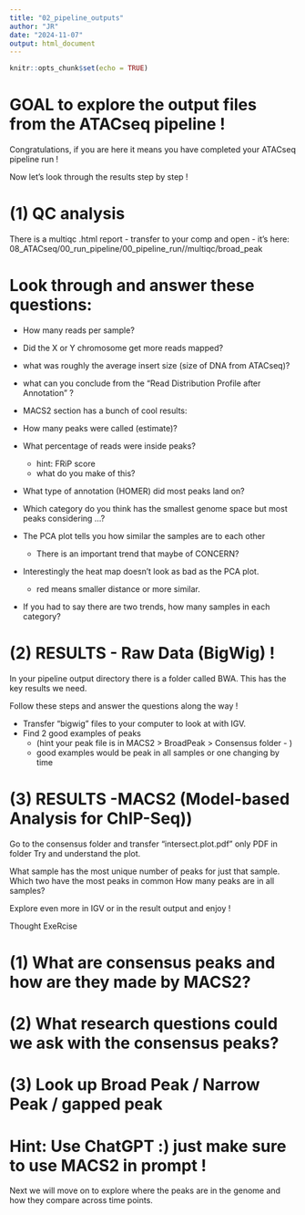 ```yaml
---
title: "02_pipeline_outputs"
author: "JR"
date: "2024-11-07"
output: html_document
---
```


```r
knitr::opts_chunk$set(echo = TRUE)
```

# GOAL to explore the output files from the ATACseq pipeline !
Congratulations, if you are here it means you have completed your 
ATACseq pipeline run !

Now let's look through the results step by step !

# (1) QC analysis
There is a multiqc .html report - transfer to your comp and open - it's here:
08_ATACseq/00_run_pipeline/00_pipeline_run/<YOUR_PIPELINE_OUTPUT>/multiqc/broad_peak

# Look through and answer these questions:
- How many reads per sample?

- Did the X or Y chromosome get more reads mapped?

- what was roughly the average insert size (size of DNA from ATACseq)?

- what can you conclude from the "Read Distribution Profile after Annotation" ?

* MACS2 section has a bunch of cool results:
- How many peaks were called (estimate)?
- What percentage of reads were inside peaks?
    - hint: FRiP score
    - what do you make of this?
    
- What type of annotation (HOMER) did most peaks land on?

- Which category do you think has the smallest genome space but most peaks considering ...?

- The PCA plot tells you how similar the samples are to each other
    - There is an important trend that maybe of CONCERN?
    
- Interestingly the heat map doesn't look as bad as the PCA plot.
    - red means smaller distance or more similar.
- If you had to say there are two trends, how many samples in each category?

# (2) RESULTS - Raw Data (BigWig) !
In your pipeline output directory there is a folder called BWA.
This has the key results we need.

Follow these steps and answer the questions along the way !

- Transfer "bigwig" files to your computer to look at with IGV.
- Find 2 good examples of peaks 
    - (hint your peak file is in MACS2 > BroadPeak > Consensus folder - )
    - good examples would be peak in all samples or one changing by time


# (3) RESULTS -MACS2 (Model-based Analysis for ChIP-Seq))

Go to the consensus folder and transfer "intersect.plot.pdf" only PDF in folder
Try and understand the plot.

What sample has the most unique number of peaks for just that sample.
Which two have the most peaks in common
How many peaks are in all samples?

Explore even more in IGV or in the result output and enjoy !

########### Thought ExeRcise ###########  

# (1) What are consensus peaks and how are they made by MACS2?

# (2) What research questions could we ask with the consensus peaks?

# (3) Look up Broad Peak / Narrow Peak / gapped peak 

# Hint: Use ChatGPT :) just make sure to use MACS2 in prompt !

Next we will move on to explore where the peaks are in the genome
and how they compare across time points. 




